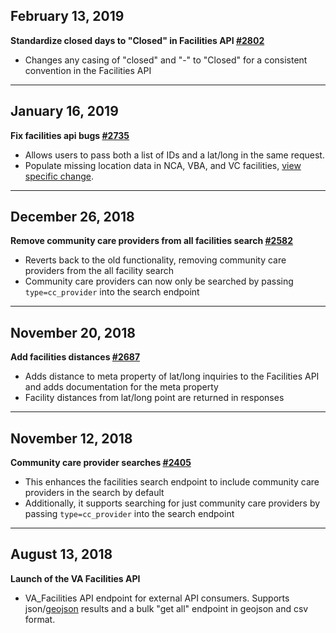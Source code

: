 ## February 13, 2019

**Standardize closed days to "Closed" in Facilities API [#2802](https://github.com/department-of-veterans-affairs/vets-api/pull/2802)**
- Changes any casing of "closed" and "-" to "Closed" for a consistent convention in the Facilities API

---

## January 16, 2019

**Fix facilities api bugs [#2735](https://github.com/department-of-veterans-affairs/vets-api/pull/2735)**
- Allows users to pass both a list of IDs and a lat/long in the same request.
- Populate missing location data in NCA, VBA, and VC facilities, [view specific change](https://github.com/department-of-veterans-affairs/vets-api/pull/2735/files#diff-a0253f0a6c07463fb11a513df82f21d2).

---

## December 26, 2018

**Remove community care providers from all facilities search [#2582](https://github.com/department-of-veterans-affairs/vets-api/pull/2582)**
- Reverts back to the old functionality, removing community care providers from the all facility search
- Community care providers can now only be searched by passing `type=cc_provider` into the search endpoint

---

## November 20, 2018

**Add facilities distances [#2687](https://github.com/department-of-veterans-affairs/vets-api/pull/2687)** 
- Adds distance to meta property of lat/long inquiries to the Facilities API and adds documentation for the meta property
- Facility distances from lat/long point are returned in responses

---

## November 12, 2018

**Community care provider searches [#2405](https://github.com/department-of-veterans-affairs/vets-api/pull/2405)**
- This enhances the facilities search endpoint to include community care providers in the search by default
- Additionally, it supports searching for just community care  providers by passing `type=cc_provider` into the search endpoint

---

## August 13, 2018

**Launch of the VA Facilities API**
- VA_Facilities API endpoint for external API consumers. Supports json/[geojson](http://geojson.org/) results and a bulk "get all" endpoint in geojson and csv format.

